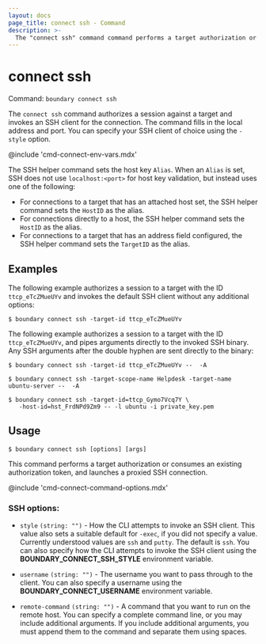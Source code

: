 ```yaml
---
layout: docs
page_title: connect ssh - Command
description: >-
  The "connect ssh" command command performs a target authorization or consumes an existing authorization token, and then launches a proxied SSH connection.
---
```


# connect ssh

Command: `boundary connect ssh`

The `connect ssh` command authorizes a session against a target and invokes an SSH client for the connection.
The command fills in the local address and port.
You can specify your SSH client of choice using the `-style` option.

@include 'cmd-connect-env-vars.mdx'

The SSH helper command sets the host key `Alias`.
When an `Alias` is set, SSH does not use `localhost:<port>` for host key validation, but instead uses one of the following:

- For connections to a target that has an attached host set, the SSH helper command sets the `HostID` as the alias.
- For connections directly to a host, the SSH helper command sets the `HostID` as the alias.
- For connections to a target that has an address field configured, the SSH helper command sets the `TargetID` as the alias.

## Examples

The following example authorizes a session to a target with the ID `ttcp_eTcZMueUYv` and invokes the default SSH client without any additional options:

<CodeBlockConfig hideClipboard>

```shell-session
$ boundary connect ssh -target-id ttcp_eTcZMueUYv
```

</CodeBlockConfig>

The following example authorizes a session to a target with the ID `ttcp_eTcZMueUYv`, and pipes arguments directly to the invoked SSH binary.
Any SSH arguments after the double hyphen are sent directly to the binary:

<CodeBlockConfig hideClipboard>

```shell-session
$ boundary connect ssh -target-id ttcp_eTcZMueUYv --  -A
```

</CodeBlockConfig>

<CodeBlockConfig hideClipboard>

```shell-session
$ boundary connect ssh -target-scope-name Helpdesk -target-name ubuntu-server --  -A
```

</CodeBlockConfig>

<CodeBlockConfig hideClipboard>

```shell-session
$ boundary connect ssh -target-id=ttcp_Gymo7Vcq7Y \
   -host-id=hst_FrdNPd9Zm9 -- -l ubuntu -i private_key.pem
```

</CodeBlockConfig>

## Usage

<CodeBlockConfig hideClipboard>

```shell-session
$ boundary connect ssh [options] [args]
```

</CodeBlockConfig>

This command performs a target authorization or consumes an existing authorization token, and launches a proxied SSH connection.

@include 'cmd-connect-command-options.mdx'

### SSH options:

-  `style` `(string: "")` - How the CLI attempts to invoke an SSH
   client.
   This value also sets a suitable default for `-exec`, if you did not specify a value.
   Currently understood values are `ssh` and `putty`.
   The default is `ssh`.
   You can also specify how the CLI attempts to invoke the SSH client using the **BOUNDARY_CONNECT_SSH_STYLE** environment variable.

-  `username` `(string: "")` - The username you want to pass through to the
   client.
   You can also specify a username using the **BOUNDARY_CONNECT_USERNAME** environment variable.

- `remote-command` `(string: "")` - A command that you want to run on the remote host.
You can specify a complete command line, or you may include additional arguments.
If you include additional arguments, you must append them to the command and separate them using spaces.
